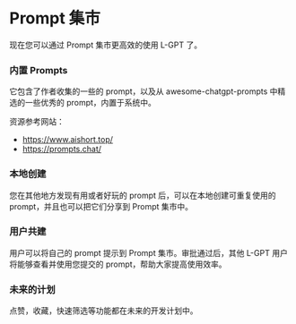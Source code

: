 
# Prompt 集市


<Screenshot src={projectLinkImage} alt="Project link" full />

现在您可以通过 Prompt 集市更高效的使用 L-GPT 了。

### 内置 Prompts

它包含了作者收集的一些的 prompt，以及从 awesome-chatgpt-prompts 中精选的一些优秀的 prompt，内置于系统中。

资源参考网站：

- https://www.aishort.top/
- https://prompts.chat/

### 本地创建

您在其他地方发现有用或者好玩的 prompt 后，可以在本地创建可重复使用的 prompt，并且也可以把它们分享到 Prompt 集市中。

### 用户共建

用户可以将自己的 prompt 提示到 Prompt 集市。审批通过后，其他 L-GPT 用户将能够查看并使用您提交的 prompt，帮助大家提高使用效率。

### 未来的计划

点赞，收藏，快速筛选等功能都在未来的开发计划中。
